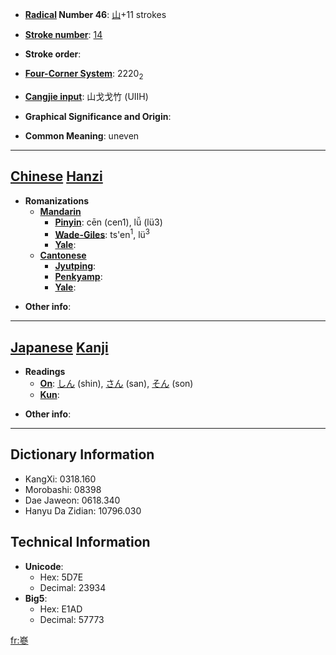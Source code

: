 * '''[[Wiktionary:Chinese radical index| Radical]] Number 46''': [[Wiktionary:Chinese radical index 山|山]]+11 strokes

* '''[[Wiktionary:Chinese total strokes index|Stroke number]]''': [[Wiktionary:Chinese total strokes index 14|14]]

* '''Stroke order''': 

* '''[[Wiktionary:Chinese four corner index|Four-Corner System]]''': 2220<sub>2</sub>

* '''[[Wiktionary:Chinese Cangjie index|Cangjie input]]''': 山戈戈竹 (UIIH)

* '''Graphical Significance and Origin''': 

* '''Common Meaning''': uneven

----

== [[Chinese]] [[Hanzi]] ==

* '''Romanizations'''
** '''[[Mandarin]]'''
*** '''[[Pinyin]]''': cēn (cen1), lǚ (lü3)
*** '''[[Wade-Giles]]''': ts'en<sup>1</sup>, lü<sup>3</sup>
*** '''[[Yale]]''': 
** '''[[Cantonese]]'''
*** '''[[Jyutping]]''':
*** '''[[Penkyamp]]''': 
*** '''[[Yale]]''': 

* '''Other info''': 

----

== [[Japanese]] [[Kanji]] ==

* '''Readings'''
** '''[[On]]''': [[しん]] (shin), [[さん]] (san), [[そん]] (son)
** '''[[Kun]]''': 

* '''Other info''':  

----

== Dictionary Information ==

* KangXi: 0318.160
* Morobashi: 08398
* Dae Jaweon: 0618.340
* Hanyu Da Zidian: 10796.030

== Technical Information ==

* '''Unicode''':
** Hex: 5D7E
** Decimal: 23934
* '''Big5''':
** Hex: E1AD
** Decimal: 57773

[[fr:嵾]]